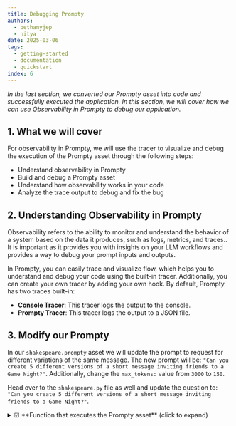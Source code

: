 ```yaml
---
title: Debugging Prompty
authors:
  - bethanyjep
  - nitya
date: 2025-03-06
tags:
  - getting-started
  - documentation
  - quickstart
index: 6
---
```


_In the last section, we converted our Prompty asset into code and successfully executed the application. In this section, we will cover how we can use Observability in Prompty to debug our application._


## 1. What we will cover

For observability in Prompty, we will use the tracer to visualize and debug the execution of the Prompty asset through the following steps:

- Understand observability in Prompty
- Build and debug a Prompty asset
- Understand how observability works in your code
- Analyze the trace output to debug and fix the bug


## 2. Understanding Observability in Prompty

Observability refers to the ability to monitor and understand the behavior of a system based on the data it produces, such as logs, metrics, and traces.. It is important as it provides you with insights on your LLM workflows and provides a way to debug your prompt inputs and outputs. 

In Prompty, you can easily trace and visualize flow, which helps you to understand and debug your code using the built-in tracer. Additionally, you can create your own tracer by adding your own hook. By default, Prompty has two traces built-in:

- **Console Tracer**: This tracer logs the output to the console.
- **Prompty Tracer**: This tracer logs the output to a JSON file.


## 3. Modify our Prompty
In our `shakespeare.prompty` asset we will update the prompt to request for different variations of the same message. The new prompt will be: `"Can you create 5 different versions of a short message inviting friends to a Game Night?"`. Additionally, change the `max_tokens:` value from `3000` to `150`.

Head over to the `shakespeare.py` file as well and update the question to: `"Can you create 5 different versions of a short message inviting friends to a Game Night?"`.


<details>
<summary>☑ **Function that executes the Prompty asset** (click to expand)</summary>
```markdown
---
name: Shakespearean Writing Prompty
description: A prompt that answers questions in Shakespearean style using Cohere Command-R model from GitHub Marketplace.
authors:
  - Bethany Jepchumba
model:
  api: chat
  configuration:
    type: azure_openai
    azure_endpoint: ${env:AZURE_OPENAI_ENDPOINT}
    azure_deployment: gpt-4o
  parameters:
    max_tokens: 150
sample:
  question: Can you create 5 different versions of a short message inviting friends to a Game Night?
---

system:
You are a Shakespearean writing assistant who speaks in a` Shakespearean style. You help people come up with creative ideas and content like stories, poems, and songs that use Shakespearean style of writing style, including words like "thou" and "hath”.
Here are some example of Shakespeare's style:
- Romeo, Romeo! Wherefore art thou Romeo?
- Love looks not with the eyes, but with the mind; and therefore is winged Cupid painted blind.
- Shall I compare thee to a summer's day? Thou art more lovely and more temperate.

example:
user: Please write a short text turning down an invitation to dinner.
assistant: Dearest,
  Regretfully, I must decline thy invitation.
  Prior engagements call me hence. Apologies.

user:
{{question}}
```
</details>


## 4. Adding observability to your code
To add a tracer, we have the following in our previously generated code snippet:

```python
from prompty.tracer import trace, Tracer, console_tracer, PromptyTracer

Tracer.add("console", console_tracer)
json_tracer = PromptyTracer()
Tracer.add("PromptyTracer", json_tracer.tracer)

@trace
def run(    
      question: any
) -> str:

  # execute the prompty file
  result = prompty.execute(
    "shakespeare.prompty", 
    inputs={
      "question": question
    }
  )
```

- **`Tracer.add("console", console_tracer)`**: logs tracing information to the console, useful for real-time debugging.
- **`json_tracer = PromptyTracer()`**: Creates an instance of the PromptyTracer class, which is a custom tracer.
- **`Tracer.add("PromptyTracer", json_tracer.tracer)`**: logs tracing in a `.tracy` JSON file for more detailed inspection after runs, providing you with an interactive UI.
- **`@trace`**: Decorator that traces the execution of the run function.


## 5: Analyzing and debugging the trace output

The output from the tracer is displayed in the console and in a `.tracy` file. A new `.tracy` file is created in a new `.runs` folder. 

The trace output is divided into three: _load, prepare_ and _run_. Load refers to the loading of the Prompty asset, prepare refers to the preparation of the Prompty asset, and run refers to the execution of the Prompty asset. Below is a sample of the trace output, showing the inputs, outputs, and metrics, such as execution time and token count:

> **Note:** it may take a while for the trace output to appear, and you may need to click several runs before seeing the full trace.

![Trace Output](trace-output.png)


From the trace output, you can see the inputs, outputs and metrics such as time to execute the prompt and tokens. This information can be used to debug and fix any issues in your code. For example, we can see output has been truncated and the `Completion Tokens` count is less than 1000, which might not be sufficent for the prompt to generate different outputs. We can increase the `max_tokens` in our Prompty to 1000 to generate more tokens. Once done, run the code again and confirm you get 5 examples of the short message inviting friends to a Game Night.

![updated trace output](trace-bug-fixed.png)

You can continue experimenting with different parameters such as `temperature` and observe how it affects the model outputs.


## 6. Using observability for Model Selection

Another way to make the most of observability is in Model Selection. You can switch between models and observe their performance such as completion tokens, latency and accuracy for different tasks. For example, you can switch between the `gpt-4o` and `gpt-35-turbo` models and observe the performance of each model. You can also leverage on GitHub Models, Azure OpenAI and other models to observe the performance of each model. Below is a comparison of the trace output for the `gpt-4o` and `gpt-35-turbo` models:

![grpt-35-turbo output](gpt-35-turbo-trace.png)


From the output, you can see the difference in the completion tokens and the time taken to execute the prompt. This information can be used to select the best model for your use case.


## 7. Building a Custom Tracer in Prompty

In the guides section, we will provide a deep dive into [Observability in Prompty](/docs/guides/prompty-observability) and how you can create your own tracer.

---
[Want to Contribute To the Project?](/docs/contributing/) - _Updated Guidance Coming Soon_.
